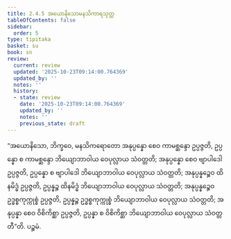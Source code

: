 ```yaml
---
title: 2.4.5 အယောနိသောမနသိကာရသုတ္တ
tableOfContents: false
sidebar:
  order: 5
type: tipitaka
basket: su
book: sn
review:
  current: review
  updated: '2025-10-23T09:14:00.764369'
  updated_by: ''
  notes: ''
  history:
  - state: review
    date: '2025-10-23T09:14:00.764369'
    updated_by: ''
    notes: ''
    previous_state: draft
---
```



<ReviewStatus review={frontmatter.review} showDetails={true} />

<HypothesisAnnotation frontmatter={frontmatter} />

<DynamicBreadcrumb />

<Division number="216" book="sn" e="ch" v="18" p="310">

<Paragraph number="509" book="sn">
“အယောနိသော, ဘိက္ခဝေ, မနသိကရောတော အနုပ္ပန္နော စေဝ ကာမစ္ဆန္ဒော ဥပ္ပဇ္ဇတိ, ဥပ္ပန္နော စ ကာမစ္ဆန္ဒော ဘိယျောဘာဝါယ ဝေပုလ္လာယ သံဝတ္တတိ; အနုပ္ပန္နော စေဝ ဗျာပါဒေါ ဥပ္ပဇ္ဇတိ, ဥပ္ပန္နော စ ဗျာပါဒေါ ဘိယျောဘာဝါယ ဝေပုလ္လာယ သံဝတ္တတိ; အနုပ္ပန္နဉ္စေဝ ထိနမိဒ္ဓံ ဥပ္ပဇ္ဇတိ, ဥပ္ပန္နဉ္စ ထိနမိဒ္ဓံ ဘိယျောဘာဝါယ ဝေပုလ္လာယ သံဝတ္တတိ; အနုပ္ပန္နဉ္စေဝ ဥဒ္ဓစ္စကုက္ကုစ္စံ ဥပ္ပဇ္ဇတိ, ဥပ္ပန္နဉ္စ ဥဒ္ဓစ္စကုက္ကုစ္စံ ဘိယျောဘာဝါယ ဝေပုလ္လာယ သံဝတ္တတိ; အနုပ္ပန္နာ စေဝ ဝိစိကိစ္ဆာ ဥပ္ပဇ္ဇတိ, ဥပ္ပန္နာ စ ဝိစိကိစ္ဆာ ဘိယျောဘာဝါယ ဝေပုလ္လာယ သံဝတ္တတီ”တိ.

</Paragraph>
</Division>

<Paragraph number="510" type="center" book="sn">
ပဉ္စမံ.
</Paragraph>